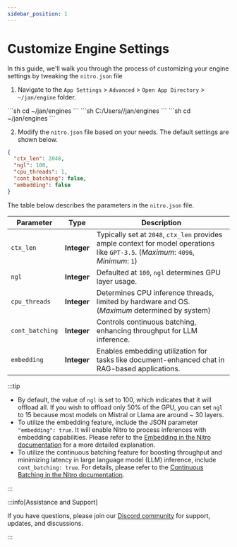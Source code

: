```yaml
---
sidebar_position: 1
---
```



# Customize Engine Settings

In this guide, we'll walk you through the process of customizing your engine settings by tweaking the `nitro.json` file

1. Navigate to the `App Settings` > `Advanced` > `Open App Directory` > `~/jan/engine` folder.

<Tabs>
    <TabItem value="mac" label="MacOS" default>
        ```sh
        cd ~/jan/engines
        ```
    </TabItem>
    <TabItem value="windows" label="Windows" default>
        ```sh
        C:/Users/<your_user_name>/jan/engines
        ```
    </TabItem>
    <TabItem value="linux" label="Linux" default>
        ```sh
        cd ~/jan/engines
        ```
    </TabItem>
</Tabs>

2. Modify the `nitro.json` file based on your needs. The default settings are shown below.

```json title="~/jan/engines/nitro.json"
{
  "ctx_len": 2048,
  "ngl": 100,
  "cpu_threads": 1,
  "cont_batching": false,
  "embedding": false
}
```

The table below describes the parameters in the `nitro.json` file.

| Parameter | Type | Description |
| --------- | ---- | ----------- |
| `ctx_len` | **Integer** | Typically set at `2048`, `ctx_len` provides ample context for model operations like `GPT-3.5`. (*Maximum*: `4096`, *Minimum*: `1`) |
| `ngl` | **Integer** | Defaulted at `100`, `ngl` determines GPU layer usage. |
| `cpu_threads` | **Integer** | Determines CPU inference threads, limited by hardware and OS. (*Maximum* determined by system) |
| `cont_batching` | **Integer** | Controls continuous batching, enhancing throughput for LLM inference. |
| `embedding` | **Integer** | Enables embedding utilization for tasks like document-enhanced chat in RAG-based applications. |

:::tip
 - By default, the value of `ngl` is set to 100, which indicates that it will offload all. If you wish to offload only 50% of the GPU, you can set `ngl` to 15 because most models on Mistral or Llama are around ~ 30 layers.
 - To utilize the embedding feature, include the JSON parameter `"embedding": true`. It will enable Nitro to process inferences with embedding capabilities. Please refer to the [Embedding in the Nitro documentation](https://nitro.jan.ai/features/embed) for a more detailed explanation.
 - To utilize the continuous batching feature for boosting throughput and minimizing latency in large language model (LLM) inference, include `cont_batching: true`. For details, please refer to the [Continuous Batching in the Nitro documentation](https://nitro.jan.ai/features/cont-batch).

:::

:::info[Assistance and Support]

If you have questions, please join our [Discord community](https://discord.gg/Dt7MxDyNNZ) for support, updates, and discussions.

:::